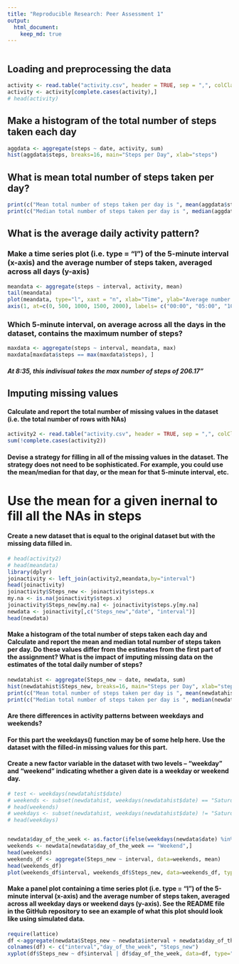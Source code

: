 ```yaml
---
title: "Reproducible Research: Peer Assessment 1"
output: 
  html_document:
    keep_md: true
---
```

```r
```

## Loading and preprocessing the data
```r
activity <- read.table("activity.csv", header = TRUE, sep = ",", colClasses = c("integer","Date","integer"))
activity <- activity[complete.cases(activity),]
# head(activity)


```

## Make a histogram of the total number of steps taken each day

```r
aggdata <- aggregate(steps ~ date, activity, sum)
hist(aggdata$steps, breaks=16, main="Steps per Day", xlab="steps")
```

## What is mean total number of steps taken per day?
```r
print(c("Mean total number of steps taken per day is ", mean(aggdata$steps)))
print(c("Median total number of steps taken per day is ", median(aggdata$steps)))
```



## What is the average daily activity pattern?
### Make a time series plot (i.e. type = "l") of the 5-minute interval (x-axis) and the average number of steps taken, averaged across all days (y-axis)
```r
meandata <- aggregate(steps ~ interval, activity, mean)
tail(meandata)
plot(meandata, type="l", xaxt = "n", xlab="Time", ylab="Average number of steps taken, averaged across all days")
axis(1, at=c(0, 500, 1000, 1500, 2000), labels= c("00:00", "05:00", "10:00", "15:00", "20:00"))
```

### Which 5-minute interval, on average across all the days in the dataset, contains the maximum number of steps?
```r
maxdata <- aggregate(steps ~ interval, meandata, max)
maxdata[maxdata$steps == max(maxdata$steps), ]
```
##### At 8:35, this indivisual takes the max number of steps of 206.17"


## Imputing missing values

#### Calculate and report the total number of missing values in the dataset (i.e. the total number of rows with NAs)
```r
activity2 <- read.table("activity.csv", header = TRUE, sep = ",", colClasses = c("integer","Date","integer"))
sum(!complete.cases(activity2))
```
#### Devise a strategy for filling in all of the missing values in the dataset. The strategy does not need to be sophisticated. For example, you could use the mean/median for that day, or the mean for that 5-minute interval, etc.
# Use the mean for a given inernal to fill all the NAs in steps

#### Create a new dataset that is equal to the original dataset but with the missing data filled in.
```r
# head(activity2)
# head(meandata)
library(dplyr)
joinactivity <- left_join(activity2,meandata,by="interval")
head(joinactivity)
joinactivity$Steps_new <- joinactivity$steps.x
my.na <- is.na(joinactivity$steps.x)
joinactivity$Steps_new[my.na] <- joinactivity$steps.y[my.na]
newdata <- joinactivity[,c("Steps_new","date", "interval")]
head(newdata)
```
#### Make a histogram of the total number of steps taken each day and Calculate and report the mean and median total number of steps taken per day. Do these values differ from the estimates from the first part of the assignment? What is the impact of imputing missing data on the estimates of the total daily number of steps?

```r
newdatahist <- aggregate(Steps_new ~ date, newdata, sum)
hist(newdatahist$Steps_new, breaks=16, main="Steps per Day", xlab="steps")
print(c("Mean total number of steps taken per day is ", mean(newdatahist$Steps_new)))
print(c("Median total number of steps taken per day is ", median(newdatahist$Steps_new)))
```


#### Are there differences in activity patterns between weekdays and weekends?
#### For this part the weekdays() function may be of some help here. Use the dataset with the filled-in missing values for this part.

####  Create a new factor variable in the dataset with two levels – “weekday” and “weekend” indicating whether a given date is a weekday or weekend day.
```r
# test <- weekdays(newdatahist$date)
# weekends <- subset(newdatahist, weekdays(newdatahist$date) == "Saturday" | weekdays(newdatahist$date) == "Sunday")
# head(weekends)
# weekdays <- subset(newdatahist, weekdays(newdatahist$date) != "Saturday" & weekdays(newdatahist$date) != "Sunday")
# head(weekdays)


newdata$day_of_the_week <- as.factor(ifelse(weekdays(newdata$date) %in% c("Saturday","Sunday"), "Weekend", "Weekday")) 
weekends <- newdata[newdata$day_of_the_week == "Weekend",] 
head(weekends)
weekends_df <- aggregate(Steps_new ~ interval, data=weekends, mean)
head(weekends_df)
plot(weekends_df$interval, weekends_df$Steps_new, data=weekends_df, type="l")

```
####  Make a panel plot containing a time series plot (i.e. type = "l") of the 5-minute interval (x-axis) and the average number of steps taken, averaged across all weekday days or weekend days (y-axis). See the README file in the GitHub repository to see an example of what this plot should look like using simulated data.
```r

require(lattice)
df <-aggregate(newdata$Steps_new ~ newdata$interval + newdata$day_of_the_week, data = newdata, FUN="mean")
colnames(df) <- c("interval","day_of_the_week", "Steps_new")
xyplot(df$Steps_new ~ df$interval | df$day_of_the_week, data=df, type="l", xlab= "Interval", ylab="Number of Steps", layout=c(1,2))

```